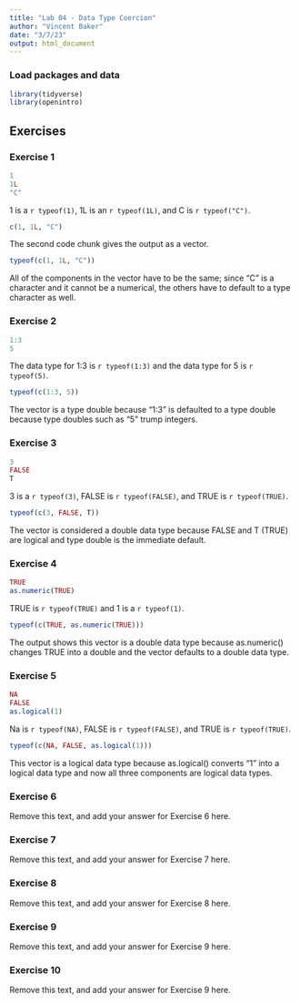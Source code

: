 ```yaml
---
title: "Lab 04 - Data Type Coercion"
author: "Vincent Baker"
date: "3/7/23"
output: html_document
---
```


### Load packages and data

```r
library(tidyverse)
library(openintro)
```

## Exercises

### Exercise 1

```r
1
1L
"C"
```

1 is a `r typeof(1)`, 1L is an `r typeof(1L)`, and C is `r typeof("C")`.

```r
c(1, 1L, "C")
```

The second code chunk gives the output as a vector. 

```r
typeof(c(1, 1L, "C"))
```

All of the components in the vector have to be the same; since "C" is a character and it cannot be a numerical, the others have to default to a type character as well. 

### Exercise 2

```r
1:3
5
```

The data type for 1:3 is `r typeof(1:3)` and the data type for 5 is `r typeof(5)`.

```r
typeof(c(1:3, 5))
```

The vector is a type double because "1:3" is defaulted to a type double because type doubles such as "5" trump integers.

### Exercise 3

```r
3 
FALSE
T
```

3 is a `r typeof(3)`, FALSE is `r typeof(FALSE)`, and TRUE is `r typeof(TRUE)`.

```r
typeof(c(3, FALSE, T))
```

The vector is considered a double data type because FALSE and T (TRUE) are logical and type double is the immediate default.

### Exercise 4

```r
TRUE
as.numeric(TRUE)
```

TRUE is `r typeof(TRUE)` and 1 is a `r typeof(1)`.

```r
typeof(c(TRUE, as.numeric(TRUE)))
```

The output shows this vector is a double data type because as.numeric() changes TRUE into a double and the vector defaults to a double data type.   

### Exercise 5

```r
NA
FALSE
as.logical(1)
```

Na is `r typeof(NA)`, FALSE is `r typeof(FALSE)`, and TRUE is `r typeof(TRUE)`.

```r
typeof(c(NA, FALSE, as.logical(1)))
```

This vector is a logical data type because as.logical() converts "1" into a logical data type and now all three components are logical data types. 


### Exercise 6

Remove this text, and add your answer for Exercise 6 here.

### Exercise 7

Remove this text, and add your answer for Exercise 7 here.

### Exercise 8

Remove this text, and add your answer for Exercise 8 here.

### Exercise 9

Remove this text, and add your answer for Exercise 9 here.

### Exercise 10

Remove this text, and add your answer for Exercise 9 here.
